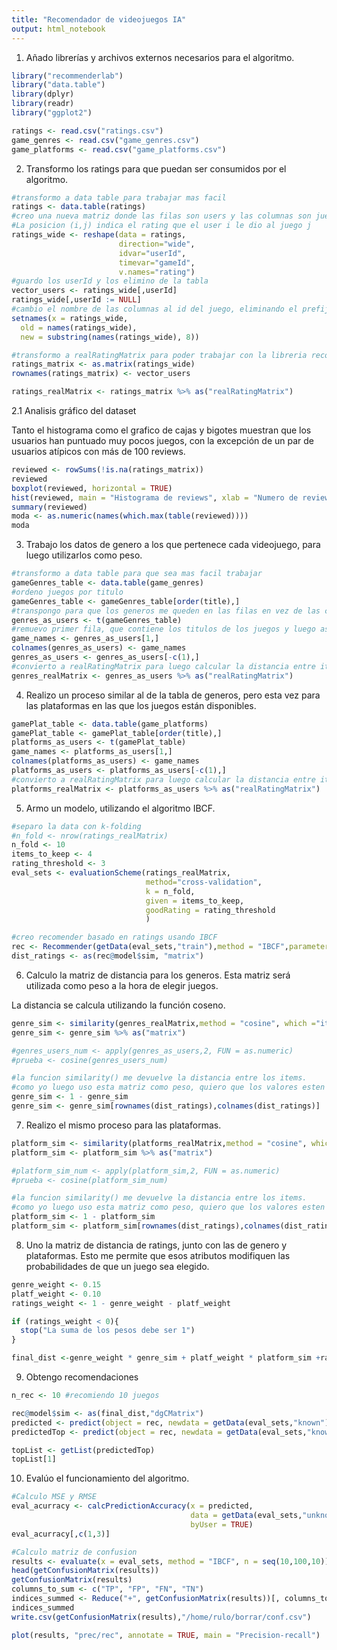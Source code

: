 ```yaml
---
title: "Recomendador de videojuegos IA"
output: html_notebook
---
```


1. Añado librerías y archivos externos necesarios para el algoritmo.

```r
library("recommenderlab")
library("data.table")
library(dplyr)
library(readr)
library("ggplot2")

ratings <- read.csv("ratings.csv")
game_genres <- read.csv("game_genres.csv")
game_platforms <- read.csv("game_platforms.csv")
```

2. Transformo los ratings para que puedan ser consumidos por el algoritmo.

```r
#transformo a data table para trabajar mas facil
ratings <- data.table(ratings)
#creo una nueva matriz donde las filas son users y las columnas son juegos. 
#La posicion (i,j) indica el rating que el user i le dio al juego j
ratings_wide <- reshape(data = ratings,
                        direction="wide",
                        idvar="userId",
                        timevar="gameId",
                        v.names="rating")
#guardo los userId y los elimino de la tabla
vector_users <- ratings_wide[,userId]
ratings_wide[,userId := NULL]
#cambio el nombre de las columnas al id del juego, eliminando el prefijo "value.*"
setnames(x = ratings_wide,
  old = names(ratings_wide),
  new = substring(names(ratings_wide), 8))

#transformo a realRatingMatrix para poder trabajar con la libreria recommenderlab
ratings_matrix <- as.matrix(ratings_wide)
rownames(ratings_matrix) <- vector_users

ratings_realMatrix <- ratings_matrix %>% as("realRatingMatrix")
```

2.1 Analisis gráfico del dataset

Tanto el histograma como el grafico de cajas y bigotes muestran que los usuarios han puntuado muy pocos juegos, con la excepción de un par de usuarios atípicos con más de 100 reviews.
```r
reviewed <- rowSums(!is.na(ratings_matrix))
reviewed
boxplot(reviewed, horizontal = TRUE)
hist(reviewed, main = "Histograma de reviews", xlab = "Numero de reviews")
summary(reviewed)
moda <- as.numeric(names(which.max(table(reviewed))))
moda
```


3. Trabajo los datos de genero a los que pertenece cada videojuego, para luego utilizarlos como peso.

```r

#transformo a data table para que sea mas facil trabajar
gameGenres_table <- data.table(game_genres)
#ordeno juegos por titulo
gameGenres_table <- gameGenres_table[order(title),]
#transpongo para que los generos me queden en las filas en vez de las columnas
genres_as_users <- t(gameGenres_table)
#remuevo primer fila, que contiene los titulos de los juegos y luego asigno esos nombres a las columnas
game_names <- genres_as_users[1,]
colnames(genres_as_users) <- game_names
genres_as_users <- genres_as_users[-c(1),]
#convierto a realRatingMatrix para luego calcular la distancia entre items
genres_realMatrix <- genres_as_users %>% as("realRatingMatrix")
```

4. Realizo un proceso similar al de la tabla de generos, pero esta vez para las plataformas en las que los juegos están disponibles.

```r
gamePlat_table <- data.table(game_platforms)
gamePlat_table <- gamePlat_table[order(title),]
platforms_as_users <- t(gamePlat_table)
game_names <- platforms_as_users[1,]
colnames(platforms_as_users) <- game_names
platforms_as_users <- platforms_as_users[-c(1),]
#convierto a realRatingMatrix para luego calcular la distancia entre items
platforms_realMatrix <- platforms_as_users %>% as("realRatingMatrix")
```

5. Armo un modelo, utilizando el algoritmo IBCF.

```r
#separo la data con k-folding
#n_fold <- nrow(ratings_realMatrix)
n_fold <- 10
items_to_keep <- 4
rating_threshold <- 3
eval_sets <- evaluationScheme(ratings_realMatrix,
                              method="cross-validation",
                              k = n_fold,
                              given = items_to_keep,
                              goodRating = rating_threshold
                              )

#creo recomender basado en ratings usando IBCF
rec <- Recommender(getData(eval_sets,"train"),method = "IBCF",parameter=list(method="pearson"))
dist_ratings <- as(rec@model$sim, "matrix")
```

6. Calculo la matriz de distancia para los generos. Esta matriz será utilizada como peso a la hora de elegir juegos.

La distancia se calcula utilizando la función coseno.
```r
genre_sim <- similarity(genres_realMatrix,method = "cosine", which ="items")
genre_sim <- genre_sim %>% as("matrix")

#genres_users_num <- apply(genres_as_users,2, FUN = as.numeric)
#prueba <- cosine(genres_users_num)

#la funcion similarity() me devuelve la distancia entre los items.
#como yo luego uso esta matriz como peso, quiero que los valores esten invertidos
genre_sim <- 1 - genre_sim
genre_sim <- genre_sim[rownames(dist_ratings),colnames(dist_ratings)]
```

7. Realizo el mismo proceso para las plataformas.

```r
platform_sim <- similarity(platforms_realMatrix,method = "cosine", which ="items")
platform_sim <- platform_sim %>% as("matrix")

#platform_sim_num <- apply(platform_sim,2, FUN = as.numeric)
#prueba <- cosine(platform_sim_num)

#la funcion similarity() me devuelve la distancia entre los items.
#como yo luego uso esta matriz como peso, quiero que los valores esten invertidos
platform_sim <- 1 - platform_sim
platform_sim <- platform_sim[rownames(dist_ratings),colnames(dist_ratings)]
```


8. Uno la matriz de distancia de ratings, junto con las de genero y plataformas. Esto me permite que esos atributos modifiquen las probabilidades de que un juego sea elegido.

```r
genre_weight <- 0.15
platf_weight <- 0.10
ratings_weight <- 1 - genre_weight - platf_weight

if (ratings_weight < 0){
  stop("La suma de los pesos debe ser 1")
}

final_dist <-genre_weight * genre_sim + platf_weight * platform_sim +ratings_weight * dist_ratings
```

9. Obtengo recomendaciones

```r
n_rec <- 10 #recomiendo 10 juegos

rec@model$sim <- as(final_dist,"dgCMatrix")
predicted <- predict(object = rec, newdata = getData(eval_sets,"known"), n = n_rec, type="ratings")
predictedTop <- predict(object = rec, newdata = getData(eval_sets,"known"), n = n_rec, type="topNList")

topList <- getList(predictedTop)
topList[1]
```

10. Evalúo el funcionamiento del algoritmo.

```r
#Calculo MSE y RMSE
eval_acurracy <- calcPredictionAccuracy(x = predicted,
                                        data = getData(eval_sets,"unknown"),
                                        byUser = TRUE)
eval_acurracy[,c(1,3)]

#Calculo matriz de confusion
results <- evaluate(x = eval_sets, method = "IBCF", n = seq(10,100,10))
head(getConfusionMatrix(results))
getConfusionMatrix(results)
columns_to_sum <- c("TP", "FP", "FN", "TN")
indices_summed <- Reduce("+", getConfusionMatrix(results))[, columns_to_sum]
indices_summed
write.csv(getConfusionMatrix(results),"/home/rulo/borrar/conf.csv")

plot(results, "prec/rec", annotate = TRUE, main = "Precision-recall")
```

